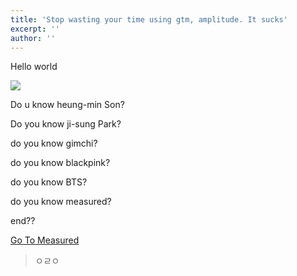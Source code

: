 ```yaml
---
title: 'Stop wasting your time using gtm, amplitude. It sucks'
excerpt: ''
author: ''
---
```


Hello world

![](</uploads/KakaoTalk_Photo_2024-08-13-10-25-18 011.jpeg>)

Do u know heung-min Son?

Do you know ji-sung Park?

do you know gimchi?

do you know blackpink?

do you know BTS?

do you know measured?

end??

[Go To Measured](https://measured.im/)

> ㅇㄹㅇ
